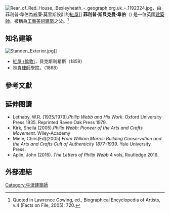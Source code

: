 {{Infobox architect
|name=菲利普·斯貝克曼·韋伯
|image=
|birth_date={{birth-date|12 January 1831}}
|birth_place= 英格蘭，牛津
|death_date={{d-da|17 April 1915|12 January 1831}}
|death_place= 英格蘭，薩塞克斯，沃斯
|practice=
|significant_buildings=[[紅屋_(倫敦)|紅屋 (倫敦)]], {{tsl|en|Standen||Standen}}
|significant_projects= 
|awards=
}}
[[File:Rear_of_Red_House,_Bexleyheath_-_geograph.org.uk_-_1192324.jpg|thumb]]，由菲利普·韋伯為威廉·莫里斯設計的[[紅屋_(倫敦)|紅屋]]]]
'''菲利普·斯貝克曼·韋伯'''（{{bd|1831年|1月12日|1915年|4月17日}}) 是一位英國[[建築師|建築師]]，被稱為[[美術工藝運動|工藝美術建築]]之父。<ref>Quoted in Lawrence Gowing, ed., Biographical Encyclopedia of Artists, v.4 (Facts on File, 2005): 720.</ref>
== 知名建築 ==
[[File:Standen_Exterior.jpg|thumb]]]]

*[[紅屋_(倫敦)|紅屋 (倫敦)]]，貝克斯利希斯（1859）
*[[林肯律師學院|林肯律師學院]]，（1868）
== 參考文獻 ==
{{reflist}}

== 延伸閱讀 ==
*Lethaby, W.R. (1935/1979).''Philip Webb and His Work''. Oxford University Press 1935. Reprinted Raven Oak Press 1979. {{ISBN|9780906997000}}
*Kirk, Sheila (2005).''Philip Webb: Pioneer of the Arts and Crafts Movement''. Wiley-Academy {{ISBN|0-470-86808-2}}
*Miele, Chris(Ed)(2005).''From William Morris: Building Conservation and the Arts and Crafts Cult of Authenticity 1877-1939''. Yale University Press. {{ISBN|0-300-10730-7}}
*Aplin, John (2016). ''The Letters of Philip Webb'' 4 vols, Routledge 2016. {{ISBN|978-1-84893-498-6}}

== 外部連結 ==
{{Commons category inline|Philip Webb}}
{{wikisource|Webb, Philip Speakman}}

{{Authority control}}

{{DEFAULTSORT:Webb, Philip}}
[[Category:牛津建築師|Category:牛津建築師]]